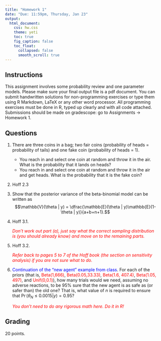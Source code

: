 ```yaml
---
title: "Homework 1"
date: "Due: 11:59pm, Thursday, Jan 23"
output: 
  html_document: 
    css: hw.css
    theme: yeti
    toc: true
    fig_caption: false
    toc_float:
      collapsed: false
      smooth_scroll: true
---
```


## Instructions

This assignment involves some probability review and one parameter models. Please make sure your final output file is a pdf document. You can submit handwritten solutions for non-programming exercises or type them using R Markdown, LaTeX or any other word processor. All programming exercises must be done in R, typed up clearly and with all code attached. Submissions should be made on gradescope: go to Assignments $\rightarrow$ Homework 1.

## Questions

1. There are three coins in a bag; two fair coins (probability of heads = probability of tails) and one fake coin (probability of heads = 1). 
    + You reach in and select one coin at random and throw it in the air. What is the probability that it lands on heads?
    + You reach in and select one coin at random and throw it in the air and get heads. What is the probability that it is the fake coin?
    
2. Hoff 2.3

3. Show that the posterior variance of the beta-binomial model can be written as
$$\mathbb{V}(\theta | y) = \dfrac{\mathbb{E}(\theta | y)\mathbb{E}(1-\theta | y)}{a+b+n+1}.$$

    
4. Hoff 3.1. 

    <font color="red">*Don't work out part (a), just say what the correct sampling distribution is (you should already know) and move on to the remaining parts.*</font>
    
5. Hoff 3.2. 

    <font color="red">*Refer back to pages 5 to 7 of the Hoff book (the section on sensitivity analysis) if you are not sure what to do.*</font>

6. <font color="blue">Continuation of the "new agent" example from class</font>. For each of the priors (that is, <font color="red">Beta(1,666)</font>, <font color="red">Beta(0.05,33.33)</font>, <font color="red">Beta(1.6, 407.4)</font>, <font color="red">Beta(1.05, 497)</font>, and <font color="red">Unif(0,0.1)</font>), how many trials would we need, assuming no adverse reactions, to be 95% sure that the new agent is as safe as (or safer than) the old one? That is, what value of $n$ is required to ensure that $\Pr(\theta_N \leq 0.0015| y) = 0.95$?

    <font color="red">*You don't need to do any rigorous math here. Do it in R!*</font>


## Grading

20 points.
  